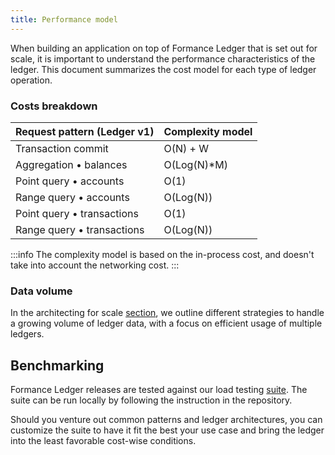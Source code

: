 ```yaml
---
title: Performance model
---
```


When building an application on top of Formance Ledger that is set out for scale, it is important to understand the performance characteristics of the ledger. This document summarizes the cost model for each type of ledger operation.

### Costs breakdown

| Request pattern (Ledger v1) | Complexity model |
| --- | --- |
| Transaction commit | O(N) + W |
| Aggregation • balances | O(Log(N)*M) |
| Point query • accounts | O(1) |
| Range query • accounts | O(Log(N)) |
| Point query • transactions | O(1) |
| Range query • transactions | O(Log(N)) |

:::info
The complexity model is based on the in-process cost, and doesn't take into account the networking cost.
:::

### Data volume

In the architecting for scale [section](../advanced/scale.mdx), we outline different strategies to handle a growing volume of ledger data, with a focus on efficient usage of multiple ledgers.

## Benchmarking

Formance Ledger releases are tested against our load testing [suite](https://github.com/formancehq/stack/tree/main/tests/). The suite can be run locally by following the instruction in the repository.

Should you venture out common patterns and ledger architectures, you can customize the suite to have it fit the best your use case and bring the ledger into the least favorable cost-wise conditions.